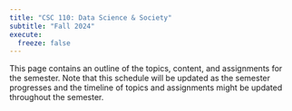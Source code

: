 ```yaml
---
title: "CSC 110: Data Science & Society"
subtitle: "Fall 2024"
execute:
  freeze: false
---
```


This page contains an outline of the topics, content, and assignments for the semester.
Note that this schedule will be updated as the semester progresses and the timeline of topics and assignments might be updated throughout the semester.
